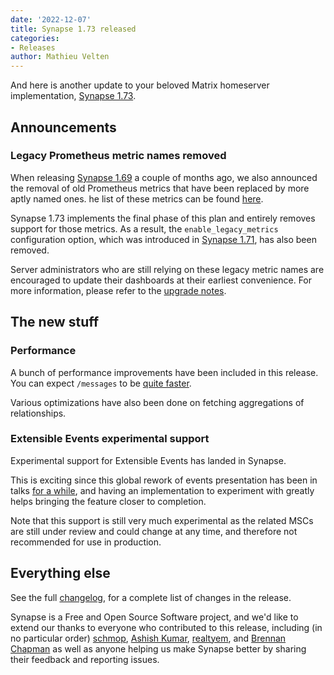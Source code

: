 ```yaml
---
date: '2022-12-07'
title: Synapse 1.73 released
categories:
- Releases
author: Mathieu Velten
---
```


And here is another update to your beloved Matrix homeserver implementation, [Synapse
1.73](https://github.com/matrix-org/synapse/releases/tag/v1.73.0).

## Announcements

### Legacy Prometheus metric names removed

When releasing [Synapse 1.69](https://matrix.org/blog/2022/10/17/synapse-1-69-released#upcoming-removal-of-deprecated-prometheus-metric-names)
a couple of months ago, we also announced the removal of old Prometheus metrics that have been replaced by more aptly named ones. 
he list of these metrics can be found [here](https://matrix-org.github.io/synapse/v1.73/metrics-howto.html#renaming-of-metrics--deprecation-of-old-names-in-12).

Synapse 1.73 implements the final phase of this plan and entirely removes support for those metrics. As a result,
the `enable_legacy_metrics` configuration option, which was introduced in
[Synapse 1.71](https://matrix.org/blog/2022/11/22/synapse-1-72-released#announcements), has also been removed.

Server administrators who are still relying on these legacy metric names are encouraged to update their dashboards at their earliest convenience.
For more information, please refer to the [upgrade notes](https://matrix-org.github.io/synapse/v1.73/upgrade#legacy-prometheus-metric-names-have-now-been-removed).

## The new stuff

### Performance

A bunch of performance improvements have been included in this release.
You can expect `/messages` to be [quite faster](https://github.com/matrix-org/synapse/pull/14527).

Various optimizations have also been done on fetching aggregations of relationships.

### Extensible Events experimental support

Experimental support for Extensible Events has landed in Synapse.

This is exciting since this global rework of events presentation has been in talks
[for a while](https://github.com/matrix-org/matrix-spec-proposals/pull/1767), and
having an implementation to experiment with greatly helps bringing the feature
closer to completion.

Note that this support is still very much experimental as the related MSCs are still
under review and could change at any time, and therefore not recommended for use
in production.

## Everything else

See the full [changelog](https://github.com/matrix-org/synapse/releases/tag/v1.73.0), for a
complete list of changes in the release.

Synapse is a Free and Open Source Software project, and we'd like to extend our
thanks to everyone who contributed to this release, including (in no particular
order) [schmop](https://github.com/schmop), [Ashish Kumar](https://github.com/ashfame),
[realtyem](https://github.com/realtyem), and [Brennan Chapman](https://github.com/chapb)
as well as anyone helping us make Synapse better by sharing their feedback and reporting issues.

